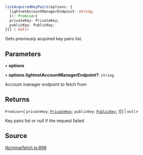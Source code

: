 ```ts
listAcquiredKeyPairs(options: {
  lightnetAccountManagerEndpoint: string;
  }): Promise<{
  privateKey: PrivateKey;
  publicKey: PublicKey;
}[] | null>
```

Gets previously acquired key pairs list.

## Parameters

• **options**

• **options\.lightnetAccountManagerEndpoint?**: `string`

Account manager endpoint to fetch from

## Returns

`Promise`\<\{
  `privateKey`: [`PrivateKey`](../../../classes/PrivateKey.mdx);
  `publicKey`: [`PublicKey`](../../../classes/PublicKey.mdx);
  }[] \| `null`\>

Key pairs list or null if the request failed

## Source

[lib/mina/fetch.ts:896](https://github.com/o1-labs/o1js/blob/main/src/lib/mina/fetch.ts#L896)
